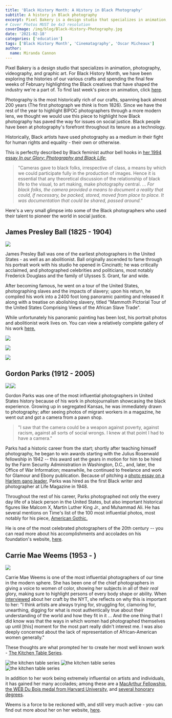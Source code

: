 ```yaml
---
title: 'Black History Month: A History in Black Photography'
subtitle: A history in Black photography
excerpt: Pixel Bakery is a design studio that specializes in animation, photography, videography, and graphic art. For Black History Month, we have been exploring the histories of our various crafts and spending the final few weeks of February highlighting the Black creatives that have shaped the industry we’re a part of. To find last week’s piece on animation.
# Cover Photos MUST be 4x3 resolution
coverImage: /img/blog/Black-History-Photography.jpg
date: '2021-02-18'
categories: ['education']
tags: ['Black History Month', 'Cinematagraphy', 'Oscar Micheaux']
author:
  name: Miranda Cannon
---
```


Pixel Bakery is a design studio that specializes in animation, photography, videography, and graphic art. For Black History Month, we have been exploring the histories of our various crafts and spending the final few weeks of February highlighting the Black creatives that have shaped the industry we're a part of. To find last week's piece on animation, click [here](https://pixelbakery.com/recipes/black-history-month-animation).

Photography is the most historically rich of our crafts, spanning back almost 200 years (The first photograph we _think_ is from 1826). Since we have the rest of the year to highlight BIPOC photographers through a more modern lens, we thought we would use this piece to highlight how Black photography has paved the way for issues on social justice. Black people have been at photography's forefront throughout its tenure as a technology.

Historically, Black artists have used photography as a medium in their fight for human rights and equality - their own or otherwise.

This is perfectly described by Black feminist author bell hooks in [her 1994 essay _In our Glory: Photography and Black Life_:](https://terrawolves.com/ourpages/auto/2015/9/17/53524157/hooks--Glory.pdf)

> "Cameras gave to black folks, irrespective of class, a means by which we could participate fully in the production of images. Hence it is essential that any theoretical discussion of the relationship of black life to the visual, to art making, make photography central. ... _For black folks, the camera provided a means to document a reality that could, if necessary, be packed, stored, moved from place to place. It was documentation that could be shared, passed around."_

Here's a very small glimpse into some of the Black photographers who used their talent to pioneer the world in social justice.

## James Presley Ball (1825 - 1904)

![](https://cdn.pixelbakery.com/img/blog/James_Presley_Ball_1825-1904_from_Willis_1993_from_Mumford_1980-801x1080.jpg)

James Presley Ball was one of the earliest photographers in the United States - as well as an abolitionist. Ball originally ascended to fame through his portrait work with his studio he opened in Cincinatti; he was critically acclaimed, and photographed celebrities and politicians, most notably Frederick Douglass and the family of Ulysses S. Grant, far and wide.

After becoming famous, he went on a tour of the United States, photographing slaves and the impacts of slavery; upon his return, he compiled his work into a 2400 foot long panoramic painting and released it along with a treatise on abolishing slavery, titled "Mammoth Pictorial Tour of the United States Comprising Views of the African Slave Trade".

While unfortunately his panoramic painting has been lost, his portrait photos and abolitionist work lives on. You can view a relatively complete gallery of his work [here.](https://artsandculture.google.com/story/james-presley-ball-cincinnati-museum-center/dQWhr2PbNAV4Kw?hl=en)

![](https://cdn.pixelbakery.com/img/blog/1J-P-Ball-442-w.jpg)

![](https://cdn.pixelbakery.com/img/blog/2J-P-Ball056-w.jpg)

![](https://cdn.pixelbakery.com/img/blog/3J-P-Ball059-w.jpg)

## Gordon Parks (1912 - 2005)

![](https://cdn.pixelbakery.com/gordon.jpg)![](https://cdn.pixelbakery.com/gordon.jpg)

Gordon Parks was one of the most influential photographers in United States history because of his work in photojournalism showcasing the black experience. Growing up in segregated Kansas, he was immediately drawn to photography; after seeing photos of migrant workers in a magazine, he went out and got a camera from a pawn shop.

> "I saw that the camera could be a weapon against poverty, against racism, against all sorts of social wrongs. I knew at that point I had to have a camera."

Parks had a historic career from the start; shortly after teaching himself photography, he began to win awards starting with the Julius Rosenwald fellowship in 1942 -- this award set the gears in motion for him to be hired by the Farm Security Administration in Washington, D.C., and, later, the Office of War Information; meanwhile, he continued to freelance and work for Glamour and Ebony publication. Because of pitching a [photo essay on a Harlem gang leader](https://www.gordonparksfoundation.org/gordon-parks/photography-archive/harlem-gang-leader-1948), Parks was hired as the first Black writer and photographer at Life Magazine in 1948.

Throughout the rest of his career, Parks photographed not only the every day life of a black person in the United States, but also important historical figures like Malcom X, Martin Luther King Jr., and Muhammad Ali. He has several mentions on Time's list of the 100 most influential photos, most notably for his piece, [American Gothic.](https://static01.nyt.com/images/2018/05/14/lens/14ella1/14ella1-superJumbo-v3.jpg)

He is one of the most celebrated photographers of the 20th century -- you can read more about his accomplishments and accolades on his foundation's website, [here](https://www.gordonparksfoundation.org/gordon-parks/biography).


## Carrie Mae Weems (1953 - )

![](https://cdn.pixelbakery.com/img/blog/15tmag-cmw-slide-UK5S-superJumbo-600x800.jpg)

Carrie Mae Weems is one of the most influential photographers of our time in the modern sphere. She has been one of the chief photographers in giving a voice to women of color, showing her subjects in all of their _real_ glory, making sure to highlight persons of every body shape or ability. When [interviewed](https://www.nytimes.com/2018/10/15/t-magazine/carrie-mae-weems-interview.html) about her craft by the NYT, she reflects on why this is important to her: "I think artists are always trying for, struggling for, clamoring for, unearthing, digging for what is most authentically true about their understanding of the world and how they fit in it ... And the one thing that I did know was that the ways in which women had photographed themselves up until [this] moment for the most part really didn't interest me. I was also deeply concerned about the lack of representation of African-American women generally."

These thoughts are what prompted her to create her most well known work - [The Kitchen Table Series](https://carriemaeweems.net/galleries/kitchen-table.html).

![the kitchen table series](https://cdn.pixelbakery.com/img/blog/1kitchen-table14.jpg)
![the kitchen table series](https://cdn.pixelbakery.com/img/blog/4kitchen-table5.jpg)
![the kitchen table series](https://cdn.pixelbakery.com/img/blog/4kitchen-table3.jpg)

In addition to her work being extremely influential on artists and individuals, it has gained her many accolades; among these are a [MacArthur Fellowship](https://www.macfound.org/fellows/class-of-2013/carrie-mae-weems), [the WEB Du Bois medal from Harvard University](https://www.bostonglobe.com/lifestyle/names/2015/09/30/namesharvard/FT1SZp6fGOhesSYia4khAO/story.html), and [several honorary degrees](http://carriemaeweems.net/bio.html).

Weems is a force to be reckoned with, and still very much active - you can find out more about her on her website, [here](http://carriemaeweems.net/index.html).
